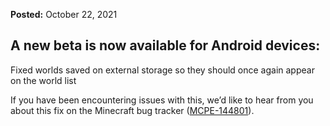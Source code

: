 **Posted:** October 22, 2021

## **A new beta is now available for Android devices:**

Fixed worlds saved on external storage so they should once again appear on the world list

If you have been encountering issues with this, we’d like to hear from you about this fix on the Minecraft bug tracker ([MCPE-144801](https://bugs.mojang.com/browse/MCPE-144801)).